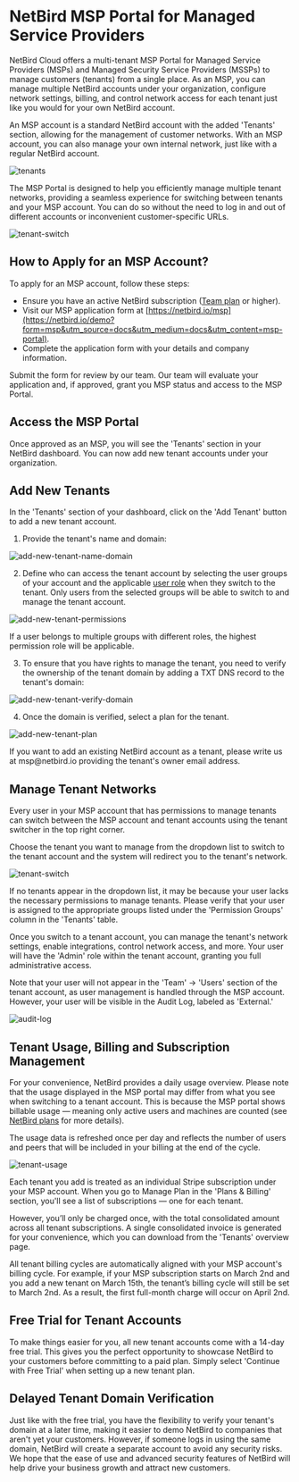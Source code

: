# NetBird MSP Portal for Managed Service Providers

NetBird Cloud offers a multi-tenant MSP Portal for Managed Service Providers (MSPs) and Managed Security Service Providers (MSSPs)
to manage customers (tenants) from a single place. As an MSP, you can manage multiple NetBird accounts under your organization,
configure network settings, billing, and control network access for each tenant just like you would for your own NetBird account.

An MSP account is a standard NetBird account with the added 'Tenants' section, allowing for the management of customer networks.
With an MSP account, you can also manage your own internal network, just like with a regular NetBird account.

<p>
    <img src="/docs-static/img/how-to-guides/msp-portal/tenants.png" alt="tenants" className="imagewrapper-big"/>
</p>

The MSP Portal is designed to help you efficiently manage multiple tenant networks, providing a seamless experience for
switching between tenants and your MSP account. You can do so without the need to log in and out of different accounts
or inconvenient customer-specific URLs.

<p>
    <img src="/docs-static/img/how-to-guides/msp-portal/tenant-switch.png" alt="tenant-switch" className="imagewrapper"/>
</p>

## How to Apply for an MSP Account?
To apply for an MSP account, follow these steps:

* Ensure you have an active NetBird subscription ([Team plan](https://netbird.io/pricing) or higher).
* Visit our MSP application form at [https://netbird.io/msp](https://netbird.io/demo?form=msp&utm_source=docs&utm_medium=docs&utm_content=msp-portal).
* Complete the application form with your details and company information.

Submit the form for review by our team. Our team will evaluate your application and, if approved, grant you MSP status
and access to the MSP Portal.

## Access the MSP Portal
Once approved as an MSP, you will see the 'Tenants' section in your NetBird dashboard.
You can now add new tenant accounts under your organization.

## Add New Tenants

In the 'Tenants' section of your dashboard, click on the 'Add Tenant' button to add a new tenant account.

1. Provide the tenant's name and domain:
<p>
    <img src="/docs-static/img/how-to-guides/msp-portal/add-new-tenant-name-domain.png" alt="add-new-tenant-name-domain" className="imagewrapper"/>
</p>

2. Define who can access the tenant account by selecting the user groups of your account and the applicable [user role](/how-to/add-users-to-your-network#manage-user-roles) when they switch to the tenant. Only users from the selected groups will
be able to switch to and manage the tenant account.
<p>
    <img src="/docs-static/img/how-to-guides/msp-portal/add-new-tenant-permissions.png" alt="add-new-tenant-permissions" className="imagewrapper"/>
</p>
<Note>
    If a user belongs to multiple groups with different roles, the highest permission role will be applicable.
</Note>

3. To ensure that you have rights to manage the tenant, you need to verify the ownership of the tenant domain by adding
a TXT DNS record to the tenant's domain:
<p>
    <img src="/docs-static/img/how-to-guides/msp-portal/add-new-tenant-verify-domain.png" alt="add-new-tenant-verify-domain" className="imagewrapper"/>
</p>

4. Once the domain is verified, select a plan for the tenant.

<p>
    <img src="/docs-static/img/how-to-guides/msp-portal/add-new-tenant-plan.png" alt="add-new-tenant-plan" className="imagewrapper"/>
</p>

<Note>
    If you want to add an existing NetBird account as a tenant, please write us at msp@netbird.io providing the
    tenant's owner email address.
</Note>

## Manage Tenant Networks

Every user in your MSP account that has permissions to manage tenants can switch between the MSP account and tenant
accounts using the tenant switcher in the top right corner.

Choose the tenant you want to manage from the dropdown list to switch to the tenant account and the system will redirect
you to the tenant's network.

<p>
    <img src="/docs-static/img/how-to-guides/msp-portal/tenant-switch.png" alt="tenant-switch" className="imagewrapper"/>
</p>

<Note>
    If no tenants appear in the dropdown list, it may be because your user lacks the necessary permissions to manage tenants.
    Please verify that your user is assigned to the appropriate groups listed under the 'Permission Groups' column in the 'Tenants'
    table.
</Note>

Once you switch to a tenant account, you can manage the tenant's network settings, enable integrations, control network access, and more.
Your user will have the 'Admin' role within the tenant account, granting you full administrative access.

Note that your user will not appear in the 'Team' -> 'Users' section of the tenant account, as user management is handled
through the MSP account. However, your user will be visible in the Audit Log, labeled as 'External.'

<p>
    <img src="/docs-static/img/how-to-guides/msp-portal/tenant-audit-log.png" alt="audit-log" className="imagewrapper-big"/>
</p>

## Tenant Usage, Billing and Subscription Management

For your convenience, NetBird provides a daily usage overview.
Please note that the usage displayed in the MSP portal may differ from what you see when switching to a tenant account.
This is because the MSP portal shows billable usage — meaning only active users and machines are counted
(see [NetBird plans](/how-to/plans-and-billing#net-bird-plans) for more details).

The usage data is refreshed once per day and reflects the number of users and peers that will be included in your billing at the end of the cycle.

<p>
    <img src="/docs-static/img/how-to-guides/msp-portal/tenant-usage.png" alt="tenant-usage" className="imagewrapper-big"/>
</p>

Each tenant you add is treated as an individual Stripe subscription under your MSP account. When you go to Manage Plan
in the 'Plans & Billing' section, you'll see a list of subscriptions — one for each tenant.

However, you’ll only be charged once, with the total consolidated amount across all tenant subscriptions.
A single consolidated invoice is generated for your convenience, which you can download from the 'Tenants' overview page.

<Note>
    All tenant billing cycles are automatically aligned with your MSP account's billing cycle.
    For example, if your MSP subscription starts on March 2nd and you add a new tenant on March 15th,
    the tenant’s billing cycle will still be set to March 2nd. As a result, the first full-month charge will occur on April 2nd.
</Note>

## Free Trial for Tenant Accounts

To make things easier for you, all new tenant accounts come with a 14-day free trial. This gives you the perfect opportunity
to showcase NetBird to your customers before committing to a paid plan. Simply select 'Continue with Free Trial' when
setting up a new tenant plan.

## Delayed Tenant Domain Verification

Just like with the free trial, you have the flexibility to verify your tenant's domain at a later time, making it easier
to demo NetBird to companies that aren't yet your customers. However, if someone logs in using the same domain, NetBird will
create a separate account to avoid any security risks. We hope that the ease of use and advanced security features of NetBird will help drive
your business growth and attract new customers.